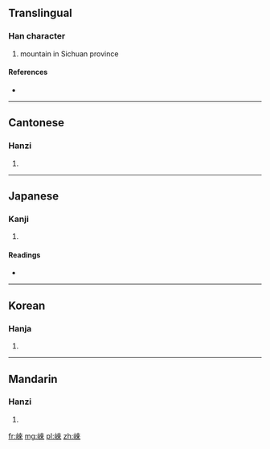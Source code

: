 {{also|崃}}
==Translingual==

===Han character===
{{Han char|rn=46|rad=山|as=08|sn=11|four=2479<sub>8</sub>|canj=山木人人 (UDOO)}}

# mountain in Sichuan province

====References====
* {{Han ref|kx=0313.180|dkj=08168|dj=0614.140|hdz=10777.170|uh=5D0D|ud=23821|bh=D4FB|bd=54523}}

----

==Cantonese==

===Hanzi===
{{yue-hanzi|jyut=|y=loi4|sim=崃}}

# {{defn|lang=yue|sort=山08}}

----

==Japanese==

===Kanji===
{{ja-kanji|grade=|rs=山08}}

# {{defn|lang=ja|sort=山08}}

====Readings====
* {{ja-readings|on=[[らい]] (rai)|kun=}}

----

==Korean==

===Hanja===
{{ko-hanja|hangeul=래|rv=rae|mr=rae}}

# {{defn|lang=ko|sort=山08}}

----

==Mandarin==

===Hanzi===
{{cmn-hanzi|sim=崃|pin=[[lái]] ([[lai2]])|wg=lai<sup>2</sup>}}

# {{defn|lang=cmn|sort=山08}}

[[fr:崍]]
[[mg:崍]]
[[pl:崍]]
[[zh:崍]]